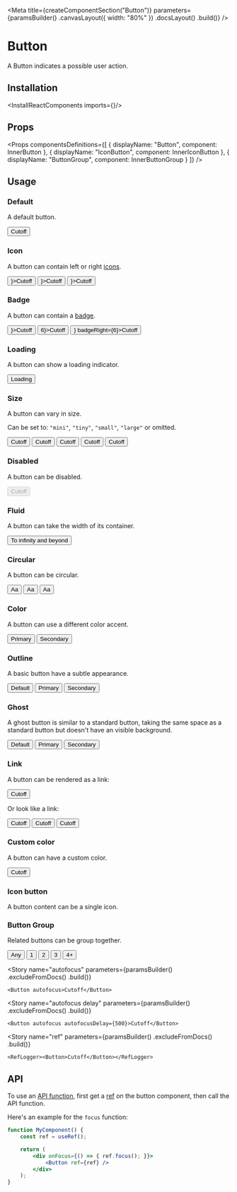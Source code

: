 
<Meta
    title={createComponentSection("Button")}
    parameters={paramsBuilder()
        .canvasLayout({ width: "80%" })
        .docsLayout(<ReactComponentsLayout sourcePath="/packages/react-components/src/button/src" />)
        .build()}
/>

# Button

A Button indicates a possible user action.

## Installation

<InstallReactComponents imports={<Imports />}/>

## Props

<Props
    componentsDefinitions={[
        { displayName: "Button", component: InnerButton },
        { displayName: "IconButton", component: InnerIconButton },
        { displayName: "ButtonGroup", component: InnerButtonGroup }
    ]}
/>

## Usage

### Default

A default button.

<Preview>
    <Story name="default">
        <Button>Cutoff</Button>
    </Story>
</Preview>

### Icon

A button can contain left or right [icons](?path=/docs/materials-icons--page).

<Preview>
    <Story name="icon">
        <Stack>
            <Button iconLeft={<LightbulbIcon />}>Cutoff</Button>
            <Button iconRight={<EditIcon />}>Cutoff</Button>
            <Button iconRight={<IconGroup><WarningIcon /><InfoIcon /></IconGroup>}>Cutoff</Button>
        </Stack>
    </Story>
</Preview>

### Badge

A button can contain a [badge](?path=/story/components-badge--default-story).

<Preview>
    <Story name="badge">
        <Stack>
            <Button badgeLeft={<Badge variant="dot" />}>Cutoff</Button>
            <Button badgeRight={<Badge>6</Badge>}>Cutoff</Button>
            <Button badgeLeft={<Badge variant="dot" />} badgeRight={<Badge>6</Badge>}>Cutoff</Button>
        </Stack>
    </Story>
</Preview>

### Loading

A button can show a loading indicator.

<Preview>
    <Story name="loading">
        <Button loading>Loading</Button>
    </Story>
</Preview>

### Size

A button can vary in size.

Can be set to: `"mini"`, `"tiny"`, `"small"`, `"large"` or omitted.

<Preview>
    <Story name="size">
        <Stack align="end">
            <Button size="mini">Cutoff</Button>
            <Button size="tiny">Cutoff</Button>
            <Button size="small">Cutoff</Button>
            <Button >Cutoff</Button>
            <Button size="large">Cutoff</Button>
        </Stack>
    </Story>
</Preview>

### Disabled

A button can be disabled.

<Preview>
    <Story name="disabled">
        <Button disabled>Cutoff</Button>
    </Story>
</Preview>

### Fluid

A button can take the width of its container.

<Preview>
    <Story name="fluid">
        <Button fluid>To infinity and beyond</Button>
    </Story>
</Preview>

### Circular

A button can be circular.

<Preview>
    <Story name="circular">
        <Stack align="end">
            <Button circular size="small">Aa</Button>
            <Button circular>Aa</Button>
            <Button circular size="large">Aa</Button>
        </Stack>
    </Story>
</Preview>

### Color

A button can use a different color accent.

<Preview>
    <Story name="color">
        <Stack>
            <Button color="primary">Primary</Button>
            <Button color="secondary">Secondary</Button>
        </Stack>
    </Story>
</Preview>

### Outline

A basic button have a subtle appearance.

<Preview>
    <Story name="outline">
        <Stack>
            <Button variant="outline">Default</Button>
            <Button variant="outline" color="primary">Primary</Button>
            <Button variant="outline" color="secondary">Secondary</Button>
        </Stack>
    </Story>
</Preview>

### Ghost

A ghost button is similar to a standard button, taking the same space as a standard button but doesn't have an visible background.

<Preview>
    <Story name="ghost">
        <Stack>
            <Button variant="ghost">Default</Button>
            <Button variant="ghost" color="primary">Primary</Button>
            <Button variant="ghost" color="secondary">Secondary</Button>
        </Stack>
    </Story>
</Preview>

### Link

A button can be rendered as a link:

<Preview>
    <Story name="as anchor">
        <Button as="a" href="https://sharegate.com" target="_blank">Cutoff</Button>
    </Story>
</Preview>

Or look like a link:

<Preview>
    <Story name="link">
        <Stack>
            <Button variant="link">Cutoff</Button>
            <Button variant="link" color="primary">Cutoff</Button>
            <Button variant="link" color="secondary">Cutoff</Button>
        </Stack>
    </Story>
</Preview>

### Custom color

A button can have a custom color.

<Preview>
    <Story name="custom color">
        <Button
            style={{
                backgroundColor: "#FFF6E7",
                color: "var(--marine-500)",
                boxShadow: "0px 0px 0px 1px #FEE9C3 inset"
            }}
        >
            Cutoff
        </Button>
    </Story>
</Preview>

<CustomColorHover />

### Icon button

A button content can be a single icon.

<Preview>
    <Story name="icon button">
        <Stack spacing={12}>
            <Stack align="end">
                <IconButton size="mini"><AddIcon /></IconButton>
                <IconButton size="tiny"><AddIcon /></IconButton>
                <IconButton size="small"><AddIcon /></IconButton>
                <IconButton><AddIcon /></IconButton>
                <IconButton size="large"><AddIcon /></IconButton>
            </Stack>
            <Stack align="end">
                <IconButton circular size="mini"><AddIcon /></IconButton>
                <IconButton circular size="tiny"><AddIcon /></IconButton>
                <IconButton circular size="small"><AddIcon /></IconButton>
                <IconButton circular><AddIcon /></IconButton>
                <IconButton circular size="large"><AddIcon /></IconButton>
            </Stack>
        </Stack>
    </Story>
</Preview>

### Button Group

Related buttons can be group together.

<Preview>
    <Story name="button group">
        <ButtonGroup>
            <Button variant="outline">Any</Button>
            <Button variant="outline" circular>1</Button>
            <Button variant="outline" circular>2</Button>
            <Button variant="outline" circular>3</Button>
            <Button variant="outline" circular>4+</Button>
        </ButtonGroup>
    </Story>
</Preview>

<Story
    name="autofocus"
    parameters={paramsBuilder()
        .excludeFromDocs()
        .build()}
>
    <Button autofocus>Cutoff</Button>
</Story>

<Story
    name="autofocus delay"
    parameters={paramsBuilder()
        .excludeFromDocs()
        .build()}
>
    <Button autofocus autofocusDelay={500}>Cutoff</Button>
</Story>

<Story
    name="ref"
    parameters={paramsBuilder()
        .excludeFromDocs()
        .build()}
>
    <RefLogger><Button>Cutoff</Button></RefLogger>
</Story>

## API

To use an [API function](https://developer.mozilla.org/en-US/docs/Web/API/HTMLOrForeignElement#Methods), first get a [ref](https://reactjs.org/docs/refs-and-the-dom.html) on the button component, then call the API function.

Here's an example for the `focus` function:

```jsx dark
function MyComponent() {
    const ref = useRef();

    return (
        <div onFocus={() => { ref.focus(); }}>
            <Button ref={ref} />
        </div>
    );
}
```

